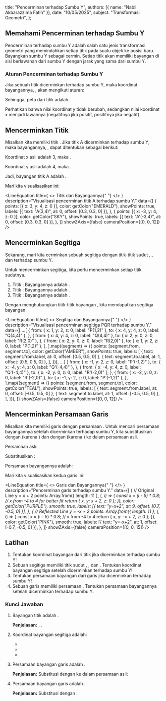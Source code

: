 
  title: "Pencerminan terhadap Sumbu Y",
  authors: [{ name: "Nabil Akbarazzima Fatih" }],
  date: "10/05/2025",
  subject: "Transformasi Geometri",
};

## Memahami Pencerminan terhadap Sumbu Y

Pencerminan terhadap sumbu Y adalah salah satu jenis transformasi geometri yang memindahkan setiap titik pada suatu objek ke posisi baru. Bayangkan sumbu Y sebagai cermin. Setiap titik akan memiliki bayangan di sisi berlawanan dari sumbu Y dengan jarak yang sama dari sumbu Y.

### Aturan Pencerminan terhadap Sumbu Y

Jika sebuah titik <InlineMath math="P(x, y)" /> dicerminkan terhadap sumbu Y, maka koordinat bayangannya, <InlineMath math="P'(x', y')" />, akan mengikuti aturan:

<div className="flex flex-col gap-4">
  <BlockMath math="x' = -x" />
  <BlockMath math="y' = y" />
</div>

Sehingga, peta dari titik <InlineMath math="P(x, y)" /> adalah <InlineMath math="P'(-x, y)" />.

Perhatikan bahwa nilai koordinat y tidak berubah, sedangkan nilai koordinat x menjadi lawannya (negatifnya jika positif, positifnya jika negatif).

## Mencerminkan Titik

Misalkan kita memiliki titik <InlineMath math="A(3, 4)" />. Jika titik A dicerminkan terhadap sumbu Y, maka bayangannya, <InlineMath math="A'" />, dapat ditentukan sebagai berikut:

Koordinat x asli adalah 3, maka <InlineMath math="x' = -3" />.

Koordinat y asli adalah 4, maka <InlineMath math="y' = 4" />.

Jadi, bayangan titik A adalah <InlineMath math="A'(-3, 4)" />.

Mari kita visualisasikan ini:

<LineEquation
  title={
    <>
      Titik <InlineMath math="A(3,4)" /> dan Bayangannya{" "}
      <InlineMath math="A'(-3,4)" />
    </>
  }
  description="Visualisasi pencerminan titik A terhadap sumbu Y."
  data={[
    {
      points: [{ x: 3, y: 4, z: 0 }],
      color: getColor("EMERALD"),
      showPoints: true,
      labels: [{ text: "A(3,4)", at: 0, offset: [0.3, 0.3, 0] }],
    },
    {
      points: [{ x: -3, y: 4, z: 0 }],
      color: getColor("SKY"),
      showPoints: true,
      labels: [{ text: "A'(-3,4)", at: 0, offset: [0.3, 0.3, 0] }],
    },
  ]}
  showZAxis={false}
  cameraPosition={[0, 0, 12]}
/>

## Mencerminkan Segitiga

Sekarang, mari kita cerminkan sebuah segitiga <InlineMath math="PQR" /> dengan titik-titik sudut <InlineMath math="P(1, 2)" />, <InlineMath math="Q(4, 4)" />, dan <InlineMath math="R(2, 0)" /> terhadap sumbu Y.

Untuk mencerminkan segitiga, kita perlu mencerminkan setiap titik sudutnya.

1.  Titik <InlineMath math="P(1, 2)" />: Bayangannya adalah <InlineMath math="P'(-1, 2)" />.
2.  Titik <InlineMath math="Q(4, 4)" />: Bayangannya adalah <InlineMath math="Q'(-4, 4)" />.
3.  Titik <InlineMath math="R(2, 0)" />: Bayangannya adalah <InlineMath math="R'(-2, 0)" />.

Dengan menghubungkan titik-titik bayangan <InlineMath math="P'Q'R'" />, kita mendapatkan segitiga bayangan.

<LineEquation
  title={
    <>
      Segitiga <InlineMath math="PQR" /> dan Bayangannya{" "}
      <InlineMath math="P'Q'R'" />
    </>
  }
  description="Visualisasi pencerminan segitiga PQR terhadap sumbu Y."
  data={[
    ...[
      {
        from: { x: 1, y: 2, z: 0, label: "P(1,2)" },
        to: { x: 4, y: 4, z: 0, label: "Q(4,4)" },
      },
      {
        from: { x: 4, y: 4, z: 0, label: "Q(4,4)" },
        to: { x: 2, y: 0, z: 0, label: "R(2,0)" },
      },
      {
        from: { x: 2, y: 0, z: 0, label: "R(2,0)" },
        to: { x: 1, y: 2, z: 0, label: "P(1,2)" },
      },
    ].map((segment) => ({
      points: [segment.from, segment.to],
      color: getColor("AMBER"),
      showPoints: true,
      labels: [
        { text: segment.from.label, at: 0, offset: [0.5, 0.5, 0] },
        { text: segment.to.label, at: 1, offset: [0.5, 0.5, 0] },
      ],
    })),
    ...[
      {
        from: { x: -1, y: 2, z: 0, label: "P'(-1,2)" },
        to: { x: -4, y: 4, z: 0, label: "Q'(-4,4)" },
      },
      {
        from: { x: -4, y: 4, z: 0, label: "Q'(-4,4)" },
        to: { x: -2, y: 0, z: 0, label: "R'(-2,0)" },
      },
      {
        from: { x: -2, y: 0, z: 0, label: "R'(-2,0)" },
        to: { x: -1, y: 2, z: 0, label: "P'(-1,2)" },
      },
    ].map((segment) => ({
      points: [segment.from, segment.to],
      color: getColor("TEAL"),
      showPoints: true,
      labels: [
        { text: segment.from.label, at: 0, offset: [-0.5, 0.5, 0] },
        { text: segment.to.label, at: 1, offset: [-0.5, 0.5, 0] },
      ],
    })),
  ]}
  showZAxis={false}
  cameraPosition={[0, 0, 12]}
/>

## Mencerminkan Persamaan Garis

Misalkan kita memiliki garis dengan persamaan <InlineMath math="y = x + 2" />. Untuk mencari persamaan bayangannya setelah dicerminkan terhadap sumbu Y, kita substitusikan <InlineMath math="x" /> dengan <InlineMath math="-x" /> (karena <InlineMath math="x' = -x" />) dan <InlineMath math="y" /> dengan <InlineMath math="y" /> (karena <InlineMath math="y' = y" />) ke dalam persamaan asli.

Persamaan asli:

<BlockMath math="y = x + 2" />

Substitusikan <InlineMath math="x \rightarrow -x" />:

<BlockMath math="y = (-x) + 2" />

Persamaan bayangannya adalah:

<BlockMath math="y = -x + 2" />

Mari kita visualisasikan kedua garis ini:

<LineEquation
  title={
    <>
      Garis <InlineMath math="y = x + 2" /> dan Bayangannya{" "}
      <InlineMath math="y = -x + 2" />
    </>
  }
  description="Pencerminan garis terhadap sumbu Y."
  data={[
    {
      // Original Line y = x + 2
      points: Array.from({ length: 11 }, (_, i) => {
        const x = (i - 5) * 0.8; // x from -4 to 4 for better fit
        return { x, y: x + 2, z: 0 };
      }),
      color: getColor("PURPLE"),
      smooth: true,
      labels: [{ text: "y=x+2", at: 9, offset: [0.7, -0.5, 0] }],
    },
    {
      // Reflected Line y = -x + 2
      points: Array.from({ length: 11 }, (_, i) => {
        const x = (i - 5) * 0.8; // x from -4 to 4
        return { x, y: -x + 2, z: 0 };
      }),
      color: getColor("PINK"),
      smooth: true,
      labels: [{ text: "y=-x+2", at: 1, offset: [-0.7, -0.5, 0] }],
    },
  ]}
  showZAxis={false}
  cameraPosition={[0, 0, 15]}
/>

## Latihan

1.  Tentukan koordinat bayangan dari titik <InlineMath math="K(-5, 8)" /> jika dicerminkan terhadap sumbu Y!
2.  Sebuah segitiga <InlineMath math="ABC" /> memiliki titik sudut <InlineMath math="A(2, 1)" />, <InlineMath math="B(5, 3)" />, dan <InlineMath math="C(3, 6)" />. Tentukan koordinat bayangan segitiga <InlineMath math="A'B'C'" /> setelah dicerminkan terhadap sumbu Y!
3.  Tentukan persamaan bayangan dari garis <InlineMath math="3x - 2y + 6 = 0" /> jika dicerminkan terhadap sumbu Y!
4.  Sebuah garis memiliki persamaan <InlineMath math="y = -3x - 4" />. Tentukan persamaan bayangannya setelah dicerminkan terhadap sumbu Y.

### Kunci Jawaban

1.  Bayangan titik <InlineMath math="K(-5, 8)" /> adalah <InlineMath math="K'(5, 8)" />.

    **Penjelasan:** <InlineMath math="x' = -(-5) = 5" />, <InlineMath math="y' = 8" />.

2.  Koordinat bayangan segitiga <InlineMath math="A'B'C'" /> adalah:

    - <InlineMath math="A'(-2, 1)" />
    - <InlineMath math="B'(-5, 3)" />
    - <InlineMath math="C'(-3, 6)" />

3.  Persamaan bayangan garis <InlineMath math="3x - 2y + 6 = 0" /> adalah <InlineMath math="-3x - 2y + 6 = 0" />.

    **Penjelasan:** Substitusi <InlineMath math="x" /> dengan <InlineMath math="-x" /> ke dalam persamaan asli:

    <div className="flex flex-col gap-4">
      <BlockMath math="3(-x) - 2y + 6 = 0" />
      <BlockMath math="-3x - 2y + 6 = 0" />
    </div>

4.  Persamaan bayangan garis <InlineMath math="y = -3x - 4" /> adalah <InlineMath math="y = 3x - 4" />.

    **Penjelasan:** Substitusi <InlineMath math="x" /> dengan <InlineMath math="-x" />:

    <div className="flex flex-col gap-4">
      <BlockMath math="y = -3(-x) - 4" />
      <BlockMath math="y = 3x - 4" />
    </div>
